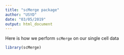 ```yaml
---
title: "scMerge package"
author: "USYD"
date: "03/05/2019"
output: html_document
---
```


Here is how we perform `scMerge` on our single cell data
```r
library(scMerge)
```

